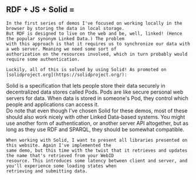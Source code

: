 
<Content id="solid">
    <h2 className="subtitle is-3" style={{display: "flex", gap: "0.25rem", alignItems: "center"}}>
        <span>RDF + JS + Solid =</span>
        <GiTechnoHeart style={{fill: "#7C4DFF"}}/>
    </h2>

    In the first series of demos I've focused on working locally in the browser by storing the data in local storage.
    But RDF is designed to live on the web and be, well, linked! (Hence the popular synonym Linked Data.) The problem
    with this approach is that it requires us to synchronize our data with a web server. Meaning we need some sort of
    authorization on the resources involved, which in turn probably would require some authentication.

    Luckily, all of this is solved by using Solid! As promoted on [solidproject.org](https://solidproject.org/):
</Content>

<div className="message is-info">
    <div className={"message-body"}>
        Solid is a specification that lets people store their data securely in decentralized data stores called Pods.
        Pods are like secure personal web servers for data. When data is stored in someone's Pod, they control which
        people and applications can access it.
    </div>
</div>

<Content>
    Do note that even though I've chosen Solid for these demos, most of these should also work nicely with other
    Linked Data-based systems. You might use another form of authentication, or another server API altogether, but
    as long as they use RDF and SPARQL, they should be somewhat compatible.

    When working with Solid, I want to present all libraries presented on this website. Again I've implemented the
    same demo, but this time with the twist that it retrieves and updates the name that's retrieved from your WebID
    resource. This introduces some latency between client and server, and you'll experience some loading states when
    retrieving and submitting data.
</Content>
